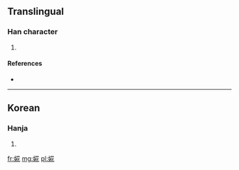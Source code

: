 ==Translingual==

===Han character===
{{Han char|rn=38|rad=女|as=08|sn=11|four=|canj=女廿人心 (VTOP)}}

# {{defn|Han|sort=女08}}

====References====
* {{Han ref|kx=0265.281|dkj=06456|dj=0533.030|hdz=21049.131|uh=5A72|ud=23154}}

----

==Korean==

===Hanja===
{{ko-hanja|hangeul=화|rv=hwa|mr=hwa}}

# {{defn|Korean|sort=女08}}

[[fr:婲]]
[[mg:婲]]
[[pl:婲]]